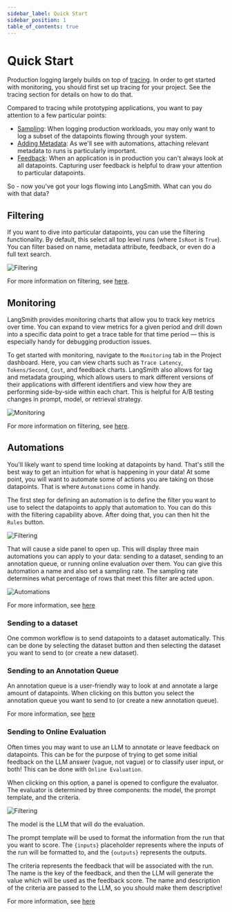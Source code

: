 ```yaml
---
sidebar_label: Quick Start
sidebar_position: 1
table_of_contents: true
---
```


# Quick Start

Production logging largely builds on top of [tracing](/tracing). In order to get started with monitoring, you should first set up tracing for your project. See the tracing section for details on how to do that.

Compared to tracing while prototyping applications, you want to pay attention to a few particular points:

- [Sampling](/tracing/faq/logging_and_viewing#setting-a-sampling-rate-for-tracing): When logging production workloads, you may only want to log a subset of the datapoints flowing through your system.
- [Adding Metadata](/tracing/faq/customizing_trace_attributes#adding-metadata-and-tags-to-traces): As we'll see with automations, attaching relevant metadata to runs is particularly important.
- [Feedback](/tracing/faq/logging_feedback): When an application is in production you can't always look at all datapoints. Capturing user feedback is helpful to draw your attention to particular datapoints.

So - now you've got your logs flowing into LangSmith. What can you do with that data?

## Filtering

If you want to dive into particular datapoints, you can use the filtering functionality. By default, this select all top level runs (where `IsRoot` is `True`). You can filter based on name, metadata attribute, feedback, or even do a full text search.

![Filtering](static/filter.png)

For more information on filtering, see [here](faq/filtering).

## Monitoring

LangSmith provides monitoring charts that allow you to track key metrics over time. You can expand to view metrics for a given period and drill down into a specific data point to get a trace table for that time period — this is especially handy for debugging production issues.

To get started with monitoring, navigate to the `Monitoring` tab in the Project dashboard. Here, you can view charts such as `Trace Latency`, `Tokens/Second`, `Cost`, and feedback charts.
LangSmith also allows for tag and metadata grouping, which allows users to mark different versions of their applications with different identifiers and view how they are performing side-by-side within each chart. This is helpful for A/B testing changes in prompt, model, or retrieval strategy.

![Monitoring](static/monitoring.png)

For more information on filtering, see [here](faq/monitoring).

## Automations

You'll likely want to spend time looking at datapoints by hand. That's still the best way to get an intuition for what is happening in your data! At some point, you will want to automate some of actions you are taking on those datapoints. That is where `Automations` come in handy.

The first step for defining an automation is to define the filter you want to use to select the datapoints to apply that automation to. You can do this with the filtering capability above. After doing that, you can then hit the `Rules` button.

![Filtering](static/filter_rule.png)

That will cause a side panel to open up. This will display three main automations you can apply to your data: sending to a dataset, sending to an annotation queue, or running online evaluation over them. You can give this automation a name and also set a sampling rate. The sampling rate determines what percentage of rows that meet this filter are acted upon.

![Automations](/monitoring/static/automations.png)

For more information, see [here](faq/automations)

### Sending to a dataset

One common workflow is to send datapoints to a dataset automatically. This can be done by selecting the dataset button and then selecting the dataset you want to send to (or create a new dataset).

### Sending to an Annotation Queue

An annotation queue is a user-friendly way to look at and annotate a large amount of datapoints. When clicking on this button you select the annotation queue you want to send to (or create a new annotation queue).

For more information, see [here](faq/annotation_queue)

### Sending to Online Evaluation

Often times you may want to use an LLM to annotate or leave feedback on datapoints. This can be for the purpose of trying to get some initial feedback on the LLM answer (vague, not vague) or to classify user input, or both! This can be done with `Online Evaluation`.

When clicking on this option, a panel is opened to configure the evaluator. The evaluator is determined by three components: the model, the prompt template, and the criteria.

![Filtering](static/evaluator.png)

The model is the LLM that will do the evaluation.

The prompt template will be used to format the information from the run that you want to score. The `{inputs}` placeholder represents where the inputs of the run will be formatted to, and the `{outputs}` represents the outputs.

The criteria represents the feedback that will be associated with the run. The name is the key of the feedback, and then the LLM will generate the value which will be used as the feedback score. The name and description of the criteria are passed to the LLM, so you should make them descriptive!

For more information, see [here](faq/online_evaluation)